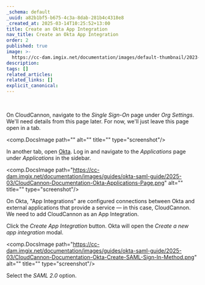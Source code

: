 ```yaml
---
_schema: default
_uuid: a82b1bf5-b675-4c3a-8dab-281b4c4318e8
_created_at: 2025-03-14T10:25:52+13:00
title: Create an Okta App Integration
nav_title: Create an Okta App Integration
order: 2
published: true
image: >-
  https://cc-dam.imgix.net/documentation/images/default-thumbnail/2023-Q4/CloudCannon-Documentation-Thumbnail.png
description:
tags: []
related_articles:
related_links: []
explicit_canonical:
---
```

&nbsp;

On CloudCannon, navigate to the *Single Sign-On* page under *Org Settings*. We'll need details from this page later. For now, we'll just leave this page open in a tab.

<comp.DocsImage path="" alt="" title="" type="screenshot"/>

In another tab, open [Okta](https://www.okta.com/). Log in and navigate to the *Applications* page under *Applications* in the sidebar.

<comp.DocsImage path="https://cc-dam.imgix.net/documentation/images/guides/okta-saml-guide/2025-03/CloudCannon-Documentation-Okta-Applications-Page.png" alt="" title="" type="screenshot"/>

On Okta, "App Integrations" are configured connections between Okta and external applications that provide a service — in this case, CloudCannon. We need to add CloudCannon as an App Integration.

Click the *Create App Integration* button. Okta will open the *Create a new app integration* modal.

<comp.DocsImage path="https://cc-dam.imgix.net/documentation/images/guides/okta-saml-guide/2025-03/CloudCannon-Documentation-Okta-Create-SAML-Sign-In-Method.png" alt="" title="" type="screenshot"/>

Select the *SAML 2.0* option.